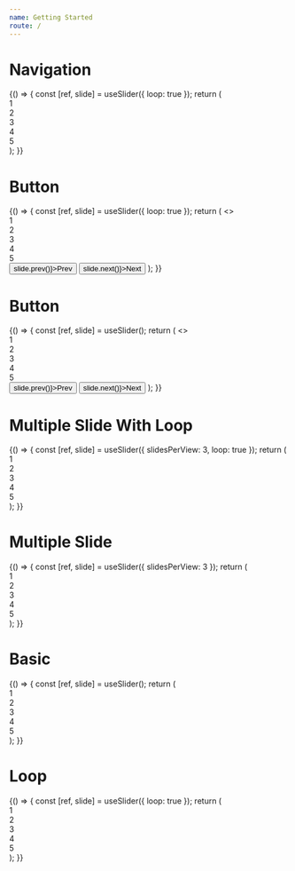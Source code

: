 ```yaml
---
name: Getting Started
route: /
---
```



# Navigation

<Playground>
  {() => {
    const [ref, slide] = useSlider({ loop: true });
    return (
      <div style={{ position: "relative" }}>
        <div ref={ref}>
          <div>1</div>
          <div>2</div>
          <div>3</div>
          <div>4</div>
          <div>5</div>
        </div>
        <Arrow slide={slide} />
      </div>
    );
  }}
</Playground>

# Button

<Playground>
  {() => {
    const [ref, slide] = useSlider({ loop: true });
    return (
      <>
        <div ref={ref}>
          <div>1</div>
          <div>2</div>
          <div>3</div>
          <div>4</div>
          <div>5</div>
        </div>
        <button onClick={() => slide.prev()}>Prev</button>
        <button onClick={() => slide.next()}>Next</button>
      </>
    );
  }}
</Playground>

<!-- # AutoPlay with custom speed -->

<!-- <Playground> -->
<!--   {() => { -->
<!--     const [ref, slide] = useSlider({ -->
<!--       autoPlay: true, -->
<!--       loop: true, -->
<!--       duration: 1000 -->
<!--     }); -->
<!--     return ( -->
<!--       <div ref={ref}> -->
<!--         <div>1</div> -->
<!--         <div>2</div> -->
<!--         <div>3</div> -->
<!--         <div>4</div> -->
<!--         <div>5</div> -->
<!--       </div> -->
<!--     ); -->
<!--   }} -->
<!-- </Playground> -->

<!-- # AutoPlay -->

<!-- <Playground> -->
<!--   {() => { -->
<!--     const [ref, slide] = useSlider({ autoPlay: true, loop: true }); -->
<!--     return ( -->
<!--       <div ref={ref}> -->
<!--         <div>1</div> -->
<!--         <div>2</div> -->
<!--         <div>3</div> -->
<!--         <div>4</div> -->
<!--         <div>5</div> -->
<!--       </div> -->
<!--     ); -->
<!--   }} -->
<!-- </Playground> -->

# Button

<Playground>
  {() => {
    const [ref, slide] = useSlider();
    return (
      <>
        <div ref={ref}>
          <div>1</div>
          <div>2</div>
          <div>3</div>
          <div>4</div>
          <div>5</div>
        </div>
        <button onClick={() => slide.prev()}>Prev</button>
        <button onClick={() => slide.next()}>Next</button>
      </>
    );
  }}
</Playground>

# Multiple Slide With Loop

<Playground>
  {() => {
    const [ref, slide] = useSlider({ slidesPerView: 3, loop: true });
    return (
      <div ref={ref}>
        <div>1</div>
        <div>2</div>
        <div>3</div>
        <div>4</div>
        <div>5</div>
      </div>
    );
  }}
</Playground>

# Multiple Slide

<Playground>
  {() => {
    const [ref, slide] = useSlider({ slidesPerView: 3 });
    return (
      <div ref={ref}>
        <div>1</div>
        <div>2</div>
        <div>3</div>
        <div>4</div>
        <div>5</div>
      </div>
    );
  }}
</Playground>

# Basic

<Playground>
  {() => {
    const [ref, slide] = useSlider();
    return (
      <div ref={ref}>
        <div>1</div>
        <div>2</div>
        <div>3</div>
        <div>4</div>
        <div>5</div>
      </div>
    );
  }}
</Playground>

# Loop

<Playground>
  {() => {
    const [ref, slide] = useSlider({
      loop: true
    });
    return (
      <div ref={ref}>
        <div>1</div>
        <div>2</div>
        <div>3</div>
        <div>4</div>
        <div>5</div>
      </div>
    );
  }}
</Playground>
